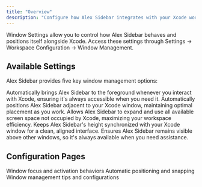 ```yaml
---
title: "Overview"
description: "Configure how Alex Sidebar integrates with your Xcode workspace"
---
```


Window Settings allow you to control how Alex Sidebar behaves and positions itself alongside Xcode. Access these settings through Settings → Workspace Configuration → Window Management.

## Available Settings

Alex Sidebar provides five key window management options:

<CardGroup cols={1}>
  <Card title="Bring Alex to front when Xcode is clicked">
    Automatically brings Alex Sidebar to the foreground whenever you interact with Xcode, ensuring it's always accessible when you need it.
  </Card>
  
  <Card title="Auto-Snap Alex next to Xcode">
    Automatically positions Alex Sidebar adjacent to your Xcode window, maintaining optimal placement as you work.
  </Card>
  
  <Card title="Let Alex fill rest of the screen">
    Allows Alex Sidebar to expand and use all available screen space not occupied by Xcode, maximizing your workspace efficiency.
  </Card>
  
  <Card title="Match height with Xcode">
    Keeps Alex Sidebar's height synchronized with your Xcode window for a clean, aligned interface.
  </Card>
  
  <Card title="Stay on top">
    Ensures Alex Sidebar remains visible above other windows, so it's always available when you need assistance.
  </Card>
</CardGroup>

## Configuration Pages

<CardGroup cols={3}>
  <Card title="Activation" href="/windows/activation" icon="power">
    Window focus and activation behaviors
  </Card>
  <Card title="Positioning" href="/windows/positioning" icon="arrows">
    Automatic positioning and snapping
  </Card>
  <Card title="Tips & Best Practices" href="/windows/interface-hints" icon="lightbulb">
    Window management tips and configurations
  </Card>
</CardGroup> 